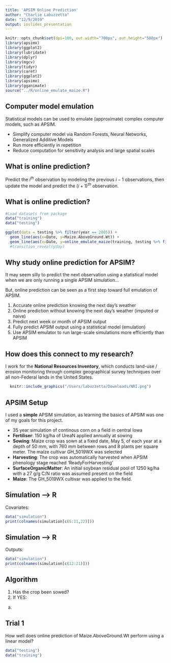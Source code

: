 ```yaml
---
title: 'APSIM Online Prediction'
author: "Charlie Labuzzetta"
date: "12/9/2019"
output: ioslides_presentation
---
```


```r
knitr::opts_chunk$set(dpi=100, out.width="700px", out.height="500px")
library(apsimx)
library(ggplot2)
library(lubridate)
library(dplyr)
library(mgcv)
library(tidyr)
library(caret)
library(ggplot2)
library(apsimo)
library(gganimate)
source("../R/online_emulate_maize.R")
```

## Computer model emulation

Statistical models can be used to emulate (approximate) complex computer models, such as APSIM.

- Simplify computer model via Random Forests, Neural Networks, Generalized Additive Models
- Run more efficiently in repetition
- Reduce computation for sensitivity analysis and large spatial scales


## What is online prediction?

Predict the $i^{th}$ observation by modeling the previous $i-1$ observations, then update the model and predict the $(i+1)^{th}$ observation.

## What is online prediction?

```r
#Load datasets from package
data("training")
data("testing")

ggplot(data = testing %>% filter(year == 2005)) +
  geom_line(aes(x=Date, y=Maize.AboveGround.Wt)) + 
  geom_line(aes(x=Date, y=online_emulate_maize(training, testing %>% filter(year == 2005), pred_var = "Maize.AboveGround.Wt", method = "ar", pred_type = "online_total_local")), col = "red", linetype = "dashed") #+
  #transition_reveal(yday)
```

## Why study online prediction for APSIM?

It may seem silly to predict the next observation using a statistical model when we are only running a single APSIM simulation...

But, online prediction can be seen as a first step toward full emulation of APSIM.

1. Accurate online prediction knowing the next day's weather
2. Online prediction without knowing the next day's weather (imputed or naive)
3. Predict next week or month of APSIM output
4. Fully predict APSIM output using a statistical model (emulation)
5. Use APSIM emulator to run large-scale simulations more efficiently than APSIM

## How does this connect to my research?

I work for the **National Resources Inventory**, which conducts land-use / erosion monitoring through complex geographical survey techniques over all non-Federal lands in the United States. 

```r
  knitr::include_graphics("/Users/labuzzetta/Downloads/NRI.png")
```

## APSIM Setup

I used a **simple** APSIM simulation, as learning the basics of APSIM was one of my goals for this project. 

- 35 year simulation of continous corn on a field in central Iowa
- **Fertiliser**: 150 kg/ha of UreaN applied annually at sowing
- **Sowing**: Maize crop was sown at a fixed date, May 5, of each year at a depth of 50 mm, with 760 mm between rows and 8 plants per square meter. The maize cultivar GH\_5019WX was selected
- **Harvesting**: The crop was automatically harvested when APSIM phenology stage reached 'ReadyForHarvesting'
- **SurfaceOrganicMatter**: An initial soybean residual pool of 1250 kg/ha with a 27 g/g C/N ratio was assumed present on the field
- **Maize**: The GH\_5019WX cultivar was applied to the field.

## Simulation --> R

Covariates:

```r
data("simulation")
print(colnames(simulation[c(5:11,22)]))
```

## Simulation --> R

Outputs:

```r
data("simulation")
print(colnames(simulation[c(12:21)]))
```

## Algorithm

1. Has the crop been sowed?
2. If YES:
  a. 

## Trial 1

How well does online prediction of Maize.AboveGround.Wt perform using a linear model?

```r
data("testing")
data("training")

```

